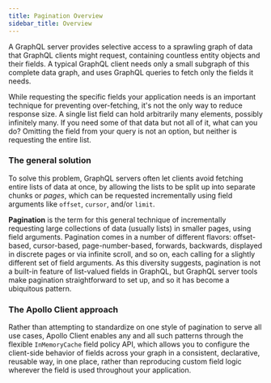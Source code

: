 ```yaml
---
title: Pagination Overview
sidebar_title: Overview
---
```


A GraphQL server provides selective access to a sprawling graph of data that GraphQL clients might request, containing countless entity objects and their fields. A typical GraphQL client needs only a small subgraph of this complete data graph, and uses GraphQL queries to fetch only the fields it needs.

While requesting the specific fields your application needs is an important technique for preventing over-fetching, it's not the only way to reduce response size. A single list field can hold arbitrarily many elements, possibly infinitely many. If you need some of that data but not all of it, what can you do? Omitting the field from your query is not an option, but neither is requesting the entire list.

### The general solution

To solve this problem, GraphQL servers often let clients avoid fetching entire lists of data at once, by allowing the lists to be split up into separate chunks or _pages_, which can be requested incrementally using field arguments like `offset`, `cursor`, and/or `limit`.

**Pagination** is the term for this general technique of incrementally requesting large collections of data (usually lists) in smaller pages, using field arguments. Pagination comes in a number of different flavors: offset-based, cursor-based, page-number-based, forwards, backwards, displayed in discrete pages or via infinite scroll, and so on, each calling for a slightly different set of field arguments. As this diversity suggests, pagination is not a built-in feature of list-valued fields in GraphQL, but GraphQL server tools make pagination straightforward to set up, and so it has become a ubiquitous pattern.

### The Apollo Client approach

Rather than attempting to standardize on one style of pagination to serve all use cases, Apollo Client enables any and all such patterns through the flexible `InMemoryCache` field policy API, which allows you to configure the client-side behavior of fields across your graph in a consistent, declarative, reusable way, in one place, rather than reproducing custom field logic wherever the field is used throughout your application.
